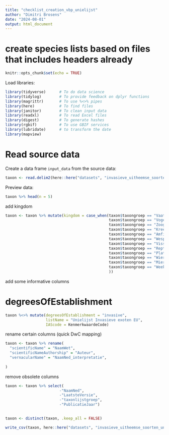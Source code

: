 ```yaml
---
title: "checklist_creation_vbp_unielijst"
author: "Dimitri Brosens"
date: "2024-08-01"
output: html_document
---
```


# create species lists based on files that includes headers already

```r
knitr::opts_chunk$set(echo = TRUE)
```

Load libraries:

```r
library(tidyverse)      # To do data science
library(tidylog)        # To provide feedback on dplyr functions
library(magrittr)       # To use %<>% pipes
library(here)           # To find files
library(janitor)        # To clean input data
library(readxl)         # To read Excel files
library(digest)         # To generate hashes
library(rgbif)          # To use GBIF services
library(lubridate)      # to transform the date
library(mapview)
```

# Read source data

Create a data frame `input_data` from the source data:

```r
taxon <- read.delim2(here::here("datasets", "invasieve_uitheemse_soorten_unielijst", "data", "raw", "invasieve_uitheemse_soorten_unielijst.csv"), sep = ";")
```



Preview data:

```r
taxon %>% head(n = 5)
```
add kingdom

```r
taxon <- taxon %>% mutate(kingdom = case_when(taxon$taxongroep == "Vaatplanten" ~"Plantae",
                                              taxon$taxongroep == "Vogels" ~"Animalia",
                                              taxon$taxongroep == "Zoogdieren" ~"Animalia",
                                              taxon$taxongroep == "Kreeftachtigen" ~"Animalia",
                                              taxon$taxongroep == "Amfibieën" ~"Animalia",
                                              taxon$taxongroep == "Wespen" ~"Animalia",
                                              taxon$taxongroep == "Vissen" ~"Animalia",
                                              taxon$taxongroep == "Reptielen" ~"Animalia",
                                              taxon$taxongroep == "Platwormen" ~"Animalia",
                                              taxon$taxongroep == "Wieren" ~"Plantae",
                                              taxon$taxongroep == "Mieren" ~"Animalia",
                                              taxon$taxongroep == "Weekdieren" ~"Animalia"
                                              ))
```
add some informative columns

# degreesOfEstablishment

```r
taxon %<>% mutate(degreesOfEstablishment = "invasive",
                  listName = "Unielijst Invasieve exoten EU",
                  IAScode = KenmerkwaardeCode)
```




rename certain columns (quick DwC mapping)

```r
taxon <- taxon %>% rename(
  "scientificName" = "NaamWet",
  "scientificNameAuthorship" = "Auteur",
  "vernacularName" = "NaamNed_interpretatie",
  
)
```


remove obsolete columns

```r
taxon <- taxon %>% select(
                        -"NaamNed",
                        -"LaatsteVersie",
                        -"taxonlijstgroep",
                        -"PublicatieJaar")
 
```

```r
taxon <- distinct(taxon, .keep_all = FALSE)
```



```r
write_csv(taxon, here::here("datasets", "invasieve_uitheemse_soorten_unielijst", "data", "processed", "vbp_unielijst_uitheemse_soorten.csv"), na = "")
```

